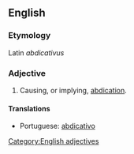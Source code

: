 ==English==

===Etymology===
Latin ''abdicativus''

===Adjective===
{{en-adj}}
# {{rare}} Causing, or implying, [[abdication]].

====Translations====
{{top}}
{{mid}}
*Portuguese: [[abdicativo]]
{{bottom}}

[[Category:English adjectives]]